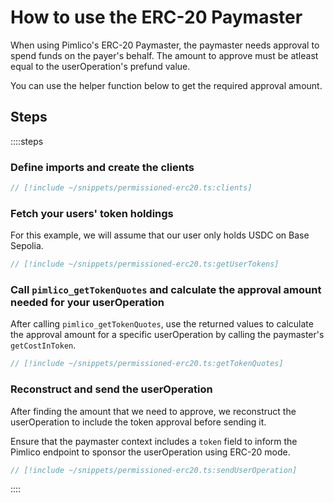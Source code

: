 # How to use the ERC-20 Paymaster

When using Pimlico's ERC-20 Paymaster, the paymaster needs approval to spend funds on the payer's behalf. The amount to approve must be atleast equal to the userOperation's prefund value.

You can use the helper function below to get the required approval amount.

## Steps

::::steps
### Define imports and create the clients

```ts
// [!include ~/snippets/permissioned-erc20.ts:clients]
```

### Fetch your users' token holdings

For this example, we will assume that our user only holds USDC on Base Sepolia.

```ts
// [!include ~/snippets/permissioned-erc20.ts:getUserTokens]
```

### Call `pimlico_getTokenQuotes` and calculate the approval amount needed for your userOperation

After calling `pimlico_getTokenQuotes`, use the returned values to calculate the approval amount for a specific userOperation by calling the paymaster's `getCostInToken`.

```ts
// [!include ~/snippets/permissioned-erc20.ts:getTokenQuotes]
```

### Reconstruct and send the userOperation
After finding the amount that we need to approve, we reconstruct the userOperation to include the token approval before sending it.

Ensure that the paymaster context includes a `token` field to inform the Pimlico endpoint to sponsor the userOperation using ERC-20 mode.

```ts
// [!include ~/snippets/permissioned-erc20.ts:sendUserOperation]
```
::::
